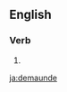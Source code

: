 ==English==

===Verb===
{{head|en|verb}}

# {{obsolete spelling of|demand|lang=en}}

[[ja:demaunde]]